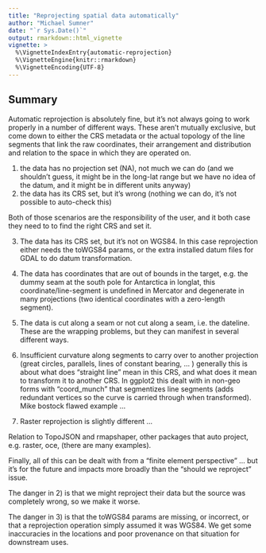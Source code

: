 ```yaml
---
title: "Reprojecting spatial data automatically"
author: "Michael Sumner"
date: "`r Sys.Date()`"
output: rmarkdown::html_vignette
vignette: >
  %\VignetteIndexEntry{automatic-reprojection}
  %\VignetteEngine{knitr::rmarkdown}
  %\VignetteEncoding{UTF-8}
---
```


## Summary

Automatic reprojection is absolutely fine, but it's not always going to work properly in a number 
of different ways. These aren't mutually exclusive, but come down to either the CRS metadata or the actual
topology of the line segments that link the raw coordinates, their arrangement and distribution and relation
to the space in which they are operated on. 

1) the data has no projection set (NA), not much we can do (and we shouldn't guess, it might be in the long-lat range but we have no idea of the datum, and it might be in different units anyway)
2) the data has its CRS set, but it's wrong (nothing we can do, it's not possible to auto-check this)

Both of those scenarios are the responsibility of the user, and it both case they need to  to find the right CRS and set it. 

3) The data has its CRS set, but it's not on WGS84. In this case reprojection either needs the toWGS84 params, or the extra installed
datum files for GDAL to do datum transformation. 

4) The data has coordinates that are out of bounds in the target, e.g. the dummy seam at the south pole for Antarctica
in longlat, this coordinate/line-segment is undefined in Mercator and degenerate in many projections (two identical coordinates
with a zero-length segment). 

5) The data is cut along a seam or not cut along a seam, i.e. the dateline. These are the wrapping problems, but they can manifest in several different ways. 

6) Insufficient curvature along segments to carry over to another projection (great circles, parallels, lines of constant bearing, ... ) generally this is about what does "straight line" mean in this CRS, and what does it mean to transform it to another CRS. In ggplot2 this dealt with in non-geo forms with "coord_munch" that segmentizes line segments (adds redundant vertices so the curve is carried through when transformed). Mike bostock flawed example ...

7) Raster reprojection is slightly different ...

Relation to TopoJSON and rmapshaper, other packages that auto project, e.g. raster, oce, (there are many examples). 

Finally, all of this can be dealt with from a "finite element perspective" ... but it's for the future and impacts more broadly than the "should we reproject" issue. 

The danger in 2) is that we might reproject their data but the source was completely wrong, so we make it worse. 

The danger in 3) is that the toWGS84 params are missing, or incorrect, or that a reprojection operation simply assumed it was WGS84. We get some
inaccuracies in the locations and poor provenance on that situation for downstream uses. 



